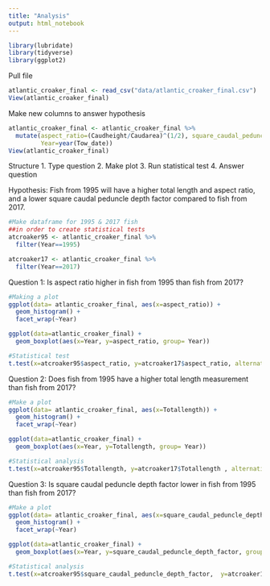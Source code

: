 ```yaml
---
title: "Analysis"
output: html_notebook
---
```

```r
library(lubridate)
library(tidyverse)
library(ggplot2)
```

Pull file
```r
atlantic_croaker_final <- read_csv("data/atlantic_croaker_final.csv")
View(atlantic_croaker_final)
```

Make new columns to answer hypothesis
```r
atlantic_croaker_final <- atlantic_croaker_final %>% 
  mutate(aspect_ratio=(Caudheight/Caudarea)^(1/2), square_caudal_peduncle_depth_factor=(Cauddepth/Depthatpec)^2, 
         Year=year(Tow_date))
View(atlantic_croaker_final)
```

Structure
1. Type question
2. Make plot
3. Run statistical test
4. Answer question

Hypothesis:
Fish from 1995 will have a higher total length and aspect ratio, and a lower square caudal peduncle depth factor compared to fish from 2017. 

```r
#Make dataframe for 1995 & 2017 fish
##in order to create statistical tests
atcroaker95 <- atlantic_croaker_final %>% 
  filter(Year==1995)

atcroaker17 <- atlantic_croaker_final %>% 
  filter(Year==2017)
```

Question 1:
Is aspect ratio higher in fish from 1995 than fish from 2017?
```r
#Making a plot
ggplot(data= atlantic_croaker_final, aes(x=aspect_ratio)) +
  geom_histogram() +
  facet_wrap(~Year)

ggplot(data=atlantic_croaker_final) +
  geom_boxplot(aes(x=Year, y=aspect_ratio, group= Year))

#Statistical test
t.test(x=atcroaker95$aspect_ratio, y=atcroaker17$aspect_ratio, alternative = c("two.sided"))
```

Question 2:
Does fish from 1995 have a higher total length measurement than fish from 2017?
```r
#Make a plot
ggplot(data= atlantic_croaker_final, aes(x=Totallength)) +
  geom_histogram() +
  facet_wrap(~Year)

ggplot(data=atlantic_croaker_final) +
  geom_boxplot(aes(x=Year, y=Totallength, group= Year))

#Statistical analysis
t.test(x=atcroaker95$Totallength, y=atcroaker17$Totallength , alternative=c("two.sided"))
```

Question 3:
Is square caudal peduncle depth factor lower in fish from 1995 than fish from 2017?
```r
#Make a plot
ggplot(data= atlantic_croaker_final, aes(x=square_caudal_peduncle_depth_factor)) +
  geom_histogram() +
  facet_wrap(~Year)

ggplot(data=atlantic_croaker_final) +
  geom_boxplot(aes(x=Year, y=square_caudal_peduncle_depth_factor, group= Year))

#Statistical analysis
t.test(x=atcroaker95$square_caudal_peduncle_depth_factor,  y=atcroaker17$square_caudal_peduncle_depth_factor, alternative = c("two.sided"))
```

